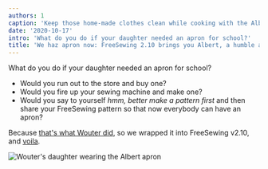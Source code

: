 ```yaml
---
authors: 1
caption: 'Keep those home-made clothes clean while cooking with the Albert apron'
date: '2020-10-17'
intro: 'What do you do if your daughter needed an apron for school?'
title: 'We haz apron now: FreeSewing 2.10 brings you Albert, a humble apron pattern'
---
```


What do you do if your daughter needed an apron for school?

<!-- truncate -->

- Would you run out to the store and buy one?
- Would you fire up your sewing machine and make one?
- Would you say to yourself _hmm, better make a pattern first_ and then
  share your FreeSewing pattern so that now everybody can have an apron?

Because [that's what Wouter did](/showcase/albert-by-wouter/), so we wrapped it
into FreeSewing v2.10, and [voila](/designs/albert/).

![Wouter's daughter wearing the Albert
apron](https://posts.freesewing.org/uploads/albert_08ccbfc95b.jpg)
